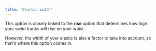```yaml
---
title: 'Elastic width'
---
```


This option is closely linked to the **rise** option that determines how high
your swim trunks will rise on your waist.

However, the width of your elastic is also a factor to take into account, so
that's where this option comes in.
